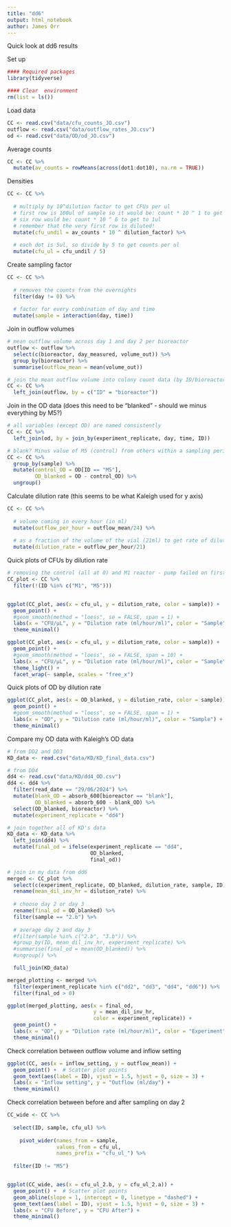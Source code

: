 ```yaml
---
title: "dd6"
output: html_notebook
author: James Orr
---
```


Quick look at dd6 results

Set up 

```r
#### Required packages
library(tidyverse)        

#### Clear  environment 
rm(list = ls())   
```

Load data

```r
CC <- read.csv("data/cfu_counts_JO.csv")
outflow <- read.csv("data/outflow_rates_JO.csv")
od <- read.csv("data/OD/od_JO.csv")
```


Average counts

```r
CC <- CC %>%
  mutate(av_counts = rowMeans(across(dot1:dot10), na.rm = TRUE))
```

Densities

```r
CC <- CC %>%
  
  # multiply by 10^dilution factor to get CFUs per ul 
  # first row is 100ul of sample so it would be: count * 10 ^ 1 to get 1ul
  # six row would be: count * 10 ^ 6 to get to 1ul
  # remember that the very first row is diluted!
  mutate(cfu_undil = av_counts * 10 ^ dilution_factor) %>%
  
  # each dot is 5ul, so divide by 5 to get counts per ul
  mutate(cfu_ul = cfu_undil / 5)

```

Create sampling factor 

```r
CC <- CC %>%
  
  # removes the counts from the overnights
  filter(day != 0) %>%
  
  # factor for every combination of day and time
  mutate(sample = interaction(day, time))
```

Join in outflow volumes 

```r
# mean outflow volume across day 1 and day 2 per bioreactor
outflow <- outflow %>%
  select(c(bioreactor, day_measured, volume_out)) %>%
  group_by(bioreactor) %>%
  summarise(outflow_mean = mean(volume_out))

# join the mean outflow volume into colony count data (by ID/bioreactor)
CC <- CC %>%
  left_join(outflow, by = c("ID" = "bioreactor"))
```

Join in the OD data (does this need to be "blanked" - should we minus everything by M5?)

```r
# all variables (except OD) are named consistently
CC <- CC %>%
  left_join(od, by = join_by(experiment_replicate, day, time, ID))

# blank? Minus value of M5 (control) from others within a sampling period  
CC <- CC %>%
  group_by(sample) %>%                   
  mutate(control_OD = OD[ID == "M5"],          
         OD_blanked = OD - control_OD) %>%        
  ungroup()                         

```


Calculate dilution rate (this seems to be what Kaleigh used for y axis)

```r
CC <- CC %>%
  
  # volume coming in every hour (in ml)
  mutate(outflow_per_hour = outflow_mean/24) %>%
  
  # as a fraction of the volume of the vial (21ml) to get rate of dilution 
  mutate(dilution_rate = outflow_per_hour/21)
```


Quick plots of CFUs by dilution rate

```r

# removing the control (all at 0) and M1 reactor - pump failed on first day
CC_plot <- CC %>%
  filter(!(ID %in% c("M1", "M5")))


ggplot(CC_plot, aes(x = cfu_ul, y = dilution_rate, color = sample)) +
  geom_point() + 
  #geom_smooth(method = "loess", se = FALSE, span = 1) + 
  labs(x = "CFU/μL", y = "Dilution rate (ml/hour/ml)", color = "Sample") +
  theme_minimal()

```

```r
ggplot(CC_plot, aes(x = cfu_ul, y = dilution_rate, color = sample)) +
  geom_point() + 
  #geom_smooth(method = "loess", se = FALSE, span = 10) + 
  labs(x = "CFU/μL", y = "Dilution rate (ml/hour/ml)", color = "Sample") +
  theme_light() +
  facet_wrap(~ sample, scales = "free_x")
```


Quick plots of OD by dilution rate

```r

ggplot(CC_plot, aes(x = OD_blanked, y = dilution_rate, color = sample)) +
  geom_point() + 
  #geom_smooth(method = "loess", se = FALSE, span = 1) + 
  labs(x = "OD", y = "Dilution rate (ml/hour/ml)", color = "Sample") +
  theme_minimal()

```


Compare my OD data with Kaleigh's OD data 

```r
# from DD2 and DD3
KD_data <- read.csv("data/KD/KD_final_data.csv")

# from DD4
dd4 <- read.csv("data/KD/dd4_OD.csv")
dd4 <- dd4 %>%
  filter(read_date == "29/06/2024") %>%
  mutate(blank_OD = absorb_600[bioreactor == "blank"],          
         OD_blanked = absorb_600 - blank_OD) %>%
  select(OD_blanked, bioreactor) %>%
  mutate(experiment_replicate = "dd4")

# join together all of KD's data
KD_data <- KD_data %>%
  left_join(dd4) %>%
  mutate(final_od = ifelse(experiment_replicate == "dd4", 
                           OD_blanked,
                           final_od))

# join in my data from dd6
merged <- CC_plot %>%
  select(c(experiment_replicate, OD_blanked, dilution_rate, sample, ID)) %>%
  rename(mean_dil_inv_hr = dilution_rate) %>%
  
  # choose day 2 or day 3
  rename(final_od = OD_blanked) %>%
  filter(sample == "2.b") %>%
  
  # average day 2 and day 3
  #filter(sample %in% c("2.b", "3.b")) %>%
  #group_by(ID, mean_dil_inv_hr, experiment_replicate) %>%
  #summarise(final_od = mean(OD_blanked)) %>%
  #ungroup() %>%

  full_join(KD_data)
```

```r
merged_plotting <- merged %>%
  filter(experiment_replicate %in% c("dd2", "dd3", "dd4", "dd6")) %>%
  filter(final_od > 0)

ggplot(merged_plotting, aes(x = final_od, 
                            y = mean_dil_inv_hr, 
                            color = experiment_replicate)) +
  geom_point() + 
  labs(x = "OD", y = "Dilution rate (ml/hour/ml)", color = "Experiment") +
  theme_minimal()
```






Check correlation between outflow volume and inflow setting

```r
ggplot(CC, aes(x = inflow_setting, y = outflow_mean)) +
  geom_point() +  # Scatter plot points
  geom_text(aes(label = ID), vjust = 1.5, hjust = 0, size = 3) + 
  labs(x = "Inflow setting", y = "Outflow (ml/day") +
  theme_minimal()
```


Check correlation between before and after sampling on day 2 

```r

CC_wide <- CC %>%
  
  select(ID, sample, cfu_ul) %>%
  
    pivot_wider(names_from = sample, 
                values_from = cfu_ul, 
                names_prefix = "cfu_ul_") %>%
  
  filter(ID != "M5")


ggplot(CC_wide, aes(x = cfu_ul_2.b, y = cfu_ul_2.a)) +
  geom_point() +  # Scatter plot points
  geom_abline(slope = 1, intercept = 0, linetype = "dashed") +
  geom_text(aes(label = ID), vjust = 1.5, hjust = 0, size = 3) + 
  labs(x = "CFU Before", y = "CFU After") +
  theme_minimal()

```





